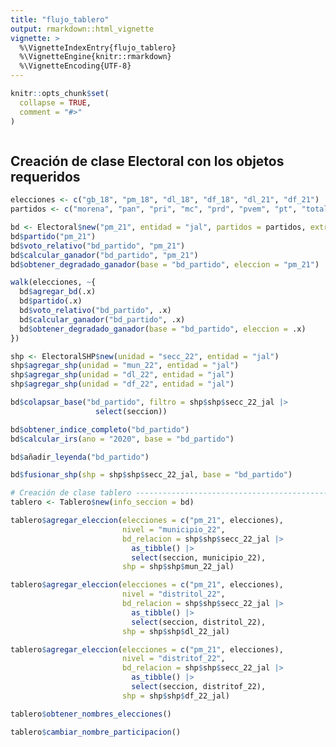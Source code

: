 ```yaml
---
title: "flujo_tablero"
output: rmarkdown::html_vignette
vignette: >
  %\VignetteIndexEntry{flujo_tablero}
  %\VignetteEngine{knitr::rmarkdown}
  %\VignetteEncoding{UTF-8}
---
```


```r
knitr::opts_chunk$set(
  collapse = TRUE,
  comment = "#>"
)
```

```r

```

## Creación de clase Electoral con los objetos requeridos
```r
elecciones <- c("gb_18", "pm_18", "dl_18", "df_18", "dl_21", "df_21")
partidos <- c("morena", "pan", "pri", "mc", "prd", "pvem", "pt", "total")

bd <- Electoral$new("pm_21", entidad = "jal", partidos = partidos, extranjero = F, especiales = F)
bd$partido("pm_21")
bd$voto_relativo("bd_partido", "pm_21")
bd$calcular_ganador("bd_partido", "pm_21")
bd$obtener_degradado_ganador(base = "bd_partido", eleccion = "pm_21")

walk(elecciones, ~{
  bd$agregar_bd(.x)
  bd$partido(.x)
  bd$voto_relativo("bd_partido", .x)
  bd$calcular_ganador("bd_partido", .x)
  bd$obtener_degradado_ganador(base = "bd_partido", eleccion = .x)
})

shp <- ElectoralSHP$new(unidad = "secc_22", entidad = "jal")
shp$agregar_shp(unidad = "mun_22", entidad = "jal")
shp$agregar_shp(unidad = "dl_22", entidad = "jal")
shp$agregar_shp(unidad = "df_22", entidad = "jal")

bd$colapsar_base("bd_partido", filtro = shp$shp$secc_22_jal |>
                   select(seccion))

bd$obtener_indice_completo("bd_partido")
bd$calcular_irs(ano = "2020", base = "bd_partido")

bd$añadir_leyenda("bd_partido")

bd$fusionar_shp(shp = shp$shp$secc_22_jal, base = "bd_partido")

# Creación de clase tablero -----------------------------------------------
tablero <- Tablero$new(info_seccion = bd)

tablero$agregar_eleccion(elecciones = c("pm_21", elecciones),
                         nivel = "municipio_22",
                         bd_relacion = shp$shp$secc_22_jal |>
                           as_tibble() |>
                           select(seccion, municipio_22),
                         shp = shp$shp$mun_22_jal)

tablero$agregar_eleccion(elecciones = c("pm_21", elecciones),
                         nivel = "distritol_22",
                         bd_relacion = shp$shp$secc_22_jal |>
                           as_tibble() |>
                           select(seccion, distritol_22),
                         shp = shp$shp$dl_22_jal)

tablero$agregar_eleccion(elecciones = c("pm_21", elecciones),
                         nivel = "distritof_22",
                         bd_relacion = shp$shp$secc_22_jal |>
                           as_tibble() |>
                           select(seccion, distritof_22),
                         shp = shp$shp$df_22_jal)

tablero$obtener_nombres_elecciones()

tablero$cambiar_nombre_participacion()

```
